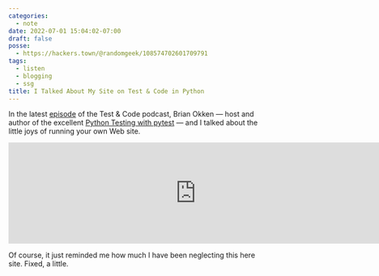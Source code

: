 ```yaml
---
categories:
  - note
date: 2022-07-01 15:04:02-07:00
draft: false
posse:
  - https://hackers.town/@randomgeek/108574702601709791
tags:
  - listen
  - blogging
  - ssg
title: I Talked About My Site on Test & Code in Python
---
```


In the latest [episode][episode] of the Test & Code podcast, Brian Okken — host
and author of the excellent [Python Testing with pytest][pytest-book] — and I
talked about the little joys of running your own Web site.

[episode]: https://testandcode.com/191
[pytest-book]: https://pragprog.com/titles/bopytest2/python-testing-with-pytest-second-edition/

<div class="container-medium centered"> <iframe src="https://player.fireside.fm/v2/DOAjrBV2+O6I17uO7?theme=dark" width="740" height="200" frameborder="0" scrolling="no"></iframe> </div>

Of course, it just reminded me how much I have been neglecting this here site.
Fixed, a little.
